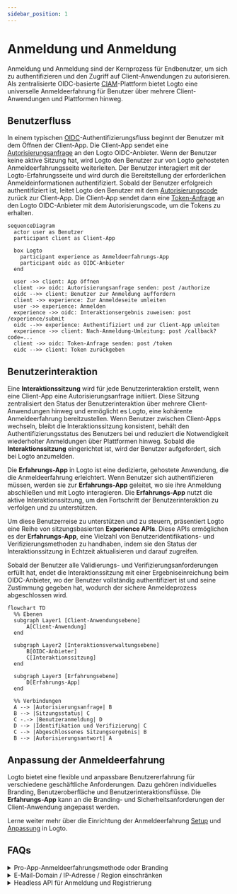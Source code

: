 ```yaml
---
sidebar_position: 1
---
```


# Anmeldung und Anmeldung

Anmeldung und Anmeldung sind der Kernprozess für Endbenutzer, um sich zu authentifizieren und den Zugriff auf Client-Anwendungen zu autorisieren. Als zentralisierte OIDC-basierte [CIAM](https://auth.wiki/iam)-Plattform bietet Logto eine universelle Anmeldeerfahrung für Benutzer über mehrere Client-Anwendungen und Plattformen hinweg.

## Benutzerfluss

In einem typischen [OIDC](https://auth.wiki/openid-connect)-Authentifizierungsfluss beginnt der Benutzer mit dem Öffnen der Client-App. Die Client-App sendet eine [Autorisierungsanfrage](https://auth.wiki/authorization-request) an den Logto OIDC-Anbieter. Wenn der Benutzer keine aktive Sitzung hat, wird Logto den Benutzer zur von Logto gehosteten Anmeldeerfahrungsseite weiterleiten. Der Benutzer interagiert mit der Logto-Erfahrungsseite und wird durch die Bereitstellung der erforderlichen Anmeldeinformationen authentifiziert. Sobald der Benutzer erfolgreich authentifiziert ist, leitet Logto den Benutzer mit dem [Autorisierungscode](https://auth.wiki/authorization-code-flow#how-does-authorization-code-flow-work) zurück zur Client-App. Die Client-App sendet dann eine [Token-Anfrage](https://auth.wiki/token-request) an den Logto OIDC-Anbieter mit dem Autorisierungscode, um die Tokens zu erhalten.

```mermaid
sequenceDiagram
  actor user as Benutzer
  participant client as Client-App

  box Logto
    participant experience as Anmeldeerfahrungs-App
    participant oidc as OIDC-Anbieter
  end

  user ->> client: App öffnen
  client ->> oidc: Autorisierungsanfrage senden: post /authorize
  oidc -->> client: Benutzer zur Anmeldung auffordern
  client ->> experience: Zur Anmeldeseite umleiten
  user ->> experience: Anmelden
  experience ->> oidc: Interaktionsergebnis zuweisen: post /experience/submit
  oidc -->> experience: Authentifiziert und zur Client-App umleiten
  experience ->> client: Nach-Anmeldung-Umleitung: post /callback?code=...
  client ->> oidc: Token-Anfrage senden: post /token
  oidc -->> client: Token zurückgeben
```

## Benutzerinteraktion

Eine **Interaktionssitzung** wird für jede Benutzerinteraktion erstellt, wenn eine Client-App eine Autorisierungsanfrage initiiert. Diese Sitzung zentralisiert den Status der Benutzerinteraktion über mehrere Client-Anwendungen hinweg und ermöglicht es Logto, eine kohärente Anmeldeerfahrung bereitzustellen. Wenn Benutzer zwischen Client-Apps wechseln, bleibt die Interaktionssitzung konsistent, behält den Authentifizierungsstatus des Benutzers bei und reduziert die Notwendigkeit wiederholter Anmeldungen über Plattformen hinweg. Sobald die **Interaktionssitzung** eingerichtet ist, wird der Benutzer aufgefordert, sich bei Logto anzumelden.

Die **Erfahrungs-App** in Logto ist eine dedizierte, gehostete Anwendung, die die Anmeldeerfahrung erleichtert. Wenn Benutzer sich authentifizieren müssen, werden sie zur **Erfahrungs-App** geleitet, wo sie ihre Anmeldung abschließen und mit Logto interagieren. Die **Erfahrungs-App** nutzt die aktive Interaktionssitzung, um den Fortschritt der Benutzerinteraktion zu verfolgen und zu unterstützen.

Um diese Benutzerreise zu unterstützen und zu steuern, präsentiert Logto eine Reihe von sitzungsbasierten **Experience APIs**. Diese APIs ermöglichen es der **Erfahrungs-App**, eine Vielzahl von Benutzeridentifikations- und Verifizierungsmethoden zu handhaben, indem sie den Status der Interaktionssitzung in Echtzeit aktualisieren und darauf zugreifen.

Sobald der Benutzer alle Validierungs- und Verifizierungsanforderungen erfüllt hat, endet die Interaktionssitzung mit einer Ergebniseinreichung beim OIDC-Anbieter, wo der Benutzer vollständig authentifiziert ist und seine Zustimmung gegeben hat, wodurch der sichere Anmeldeprozess abgeschlossen wird.

```mermaid
flowchart TD
  %% Ebenen
  subgraph Layer1 [Client-Anwendungsebene]
      A[Client-Anwendung]
  end

  subgraph Layer2 [Interaktionsverwaltungsebene]
      B[OIDC-Anbieter]
      C[Interaktionssitzung]
  end

  subgraph Layer3 [Erfahrungsebene]
      D[Erfahrungs-App]
  end

  %% Verbindungen
  A --> |Autorisierungsanfrage| B
  B --> |Sitzungsstatus| C
  C -.-> |Benutzeranmeldung| D
  D --> |Identifikation und Verifizierung| C
  C --> |Abgeschlossenes Sitzungsergebnis| B
  B --> |Autorisierungsantwort| A
```

## Anpassung der Anmeldeerfahrung

Logto bietet eine flexible und anpassbare Benutzererfahrung für verschiedene geschäftliche Anforderungen. Dazu gehören individuelles Branding, Benutzeroberfläche und Benutzerinteraktionsflüsse. Die **Erfahrungs-App** kann an die Branding- und Sicherheitsanforderungen der Client-Anwendung angepasst werden.

Lerne weiter mehr über die Einrichtung der Anmeldeerfahrung [Setup](/end-user-flows/sign-up-and-sign-in/sign-up) und [Anpassung](/customization) in Logto.

## FAQs

<details>
  <summary>Pro-App-Anmeldeerfahrungsmethode oder Branding</summary>

Für Anwendungen, die unterschiedliche Anmeldeerfahrungen oder Branding erfordern, unterstützt Logto auch
eine Anpassung pro App. Sieh dir die [Anwendungseinstellungen](/customization/match-your-brand/#app-specific-branding) für weitere Details an.

</details>
<details>
  <summary>E-Mail-Domain / IP-Adresse / Region einschränken</summary>

Für attributbasierte Zugangskontrolle, zum Beispiel die Einschränkung der Anmeldung basierend auf der E-Mail-Domain, IP-Adresse oder Region, kannst du die [Custom token claims](/developers/custom-token-claims/)-Funktion in Logto verwenden, um Autorisierungsanfragen basierend auf den Attributen des Benutzers abzulehnen oder zuzulassen.

</details>
<details>
  <summary>Headless API für Anmeldung und Registrierung</summary>

Derzeit bietet Logto keine Headless API für Anmeldung und Registrierung. Du kannst jedoch deine eigene Anmelde-UI mit der [Bring your own UI](/customization/bring-your-ui/) verwenden, um die Anmelde- und Registrierungserfahrung anzupassen.

</details>
